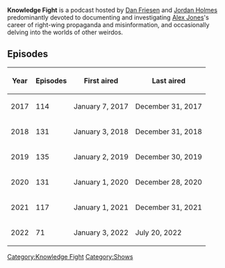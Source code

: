 {{DISPLAYTITLE:
    ''Knowledge Fight''
}}
'''Knowledge Fight''' is a podcast hosted by [[Dan Friesen]] and [[Jordan Holmes]] predominantly devoted to documenting and investigating [[Alex Jones]]'s career of right-wing propaganda and misinformation, and occasionally delving into the worlds of other weirdos.

==Episodes==

{{Main
    | 1 = List of Knowledge Fight episodes
}}

{| class="fandom-table"

!Year

!Episodes

!First aired

!Last aired

|-

|2017

|114

|January 7, 2017

|December 31, 2017

|-

|2018

|131

|January 3, 2018

|December 31, 2018

|-

|2019

|135

|January 2, 2019

|December 30, 2019

|-

|2020

|131

|January 1, 2020

|December 28, 2020

|-

|2021

|117

|January 1, 2021

|December 31, 2021

|-

|2022

|71

|January 3, 2022

|July 20, 2022

|}

[[Category:Knowledge Fight]]
[[Category:Shows]]

